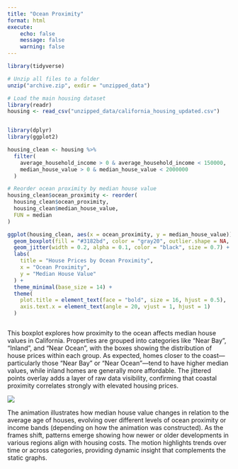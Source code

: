 ```yaml
---
title: "Ocean Proximity"
format: html
execute:
    echo: false
    message: false
    warning: false
---
```


```r
library(tidyverse)

# Unzip all files to a folder
unzip("archive.zip", exdir = "unzipped_data")

# Load the main housing dataset
library(readr)
housing <- read_csv("unzipped_data/california_housing_updated.csv")


library(dplyr)
library(ggplot2)

housing_clean <- housing %>%
  filter(
    average_household_income > 0 & average_household_income < 150000,
    median_house_value > 0 & median_house_value < 2000000
  )

```

```r
# Reorder ocean proximity by median house value
housing_clean$ocean_proximity <- reorder(
  housing_clean$ocean_proximity,
  housing_clean$median_house_value,
  FUN = median
)

ggplot(housing_clean, aes(x = ocean_proximity, y = median_house_value)) +
  geom_boxplot(fill = "#3182bd", color = "gray20", outlier.shape = NA, alpha = 0.7) +
  geom_jitter(width = 0.2, alpha = 0.1, color = "black", size = 0.7) +
  labs(
    title = "House Prices by Ocean Proximity",
    x = "Ocean Proximity",
    y = "Median House Value"
  ) +
  theme_minimal(base_size = 14) +
  theme(
    plot.title = element_text(face = "bold", size = 16, hjust = 0.5),
    axis.text.x = element_text(angle = 20, vjust = 1, hjust = 1)
  )



```

This boxplot explores how proximity to the ocean affects median house values in California. Properties are grouped into categories like "Near Bay", "Inland", and "Near Ocean", with the boxes showing the distribution of house prices within each group. As expected, homes closer to the coast—particularly those "Near Bay" or "Near Ocean"—tend to have higher median values, while inland homes are generally more affordable. The jittered points overlay adds a layer of raw data visibility, confirming that coastal proximity correlates strongly with elevated housing prices.



![](house_value_vs_age.gif)

The animation illustrates how median house value changes in relation to the average age of houses, evolving over different levels of ocean proximity or income bands (depending on how the animation was constructed). As the frames shift, patterns emerge showing how newer or older developments in various regions align with housing costs. The motion highlights trends over time or across categories, providing dynamic insight that complements the static graphs.
